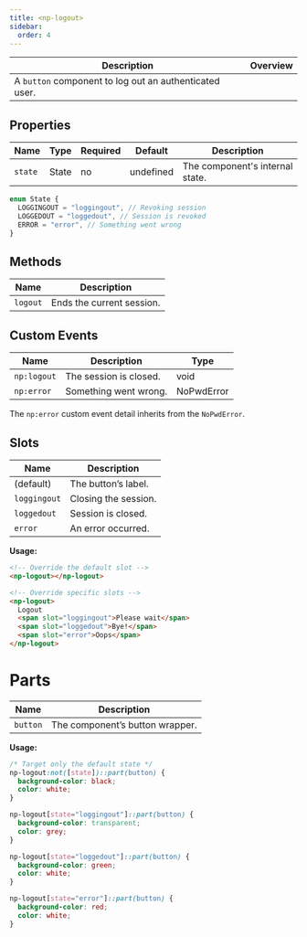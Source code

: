 ```yaml
---
title: <np-logout>
sidebar:
  order: 4
---
```


| Description                                           | Overview               |
| ----------------------------------------------------- | ---------------------- |
| A `button` component to log out an authenticated user.|<np-logout></np-logout> |

## Properties

| Name    | Type   | Required | Default   | Description                     |
| ------- | ------ | -------- | --------- | ------------------------------- |
| `state` | State  | no       | undefined | The component's internal state. |

```ts
enum State {
  LOGGINGOUT = "loggingout", // Revoking session
  LOGGEDOUT = "loggedout", // Session is revoked
  ERROR = "error", // Something went wrong
}
```

## Methods

| Name     | Description            |
| -------- | ---------------------- |
| `logout` | Ends the current session.|

## Custom Events

| Name       | Description            | Type       |
| ---------- | ---------------------- | ---------- |
| `np:logout`| The session is closed. | void       |
| `np:error` | Something went wrong.  | NoPwdError |

The `np:error` custom event detail inherits from the `NoPwdError`.

## Slots

| Name        | Description               |
| ----------- | ------------------------- |
| (default)   | The button’s label.       |
| `loggingout`| Closing the session.      |
| `loggedout` | Session is closed.        |
| `error`     | An error occurred.        |

**Usage:**

```html
<!-- Override the default slot -->
<np-logout></np-logout>

<!-- Override specific slots -->
<np-logout>
  Logout
  <span slot="loggingout">Please wait</span>
  <span slot="loggedout">Bye!</span>
  <span slot="error">Oops</span>
</np-logout>
```

# Parts

| Name     | Description                     |
| -------- | ------------------------------- |
| `button` | The component’s button wrapper. |

**Usage:**

```css
/* Target only the default state */
np-logout:not([state])::part(button) {
  background-color: black;
  color: white;
}

np-logout[state="loggingout"]::part(button) {
  background-color: transparent;
  color: grey;
}

np-logout[state="loggedout"]::part(button) {
  background-color: green;
  color: white;
}

np-logout[state="error"]::part(button) {
  background-color: red;
  color: white;
}
```